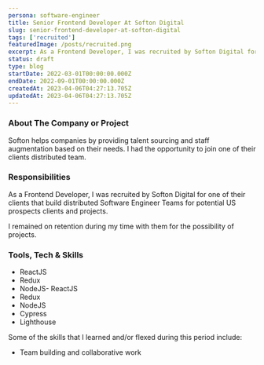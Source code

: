 ```yaml
---
persona: software-engineer
title: Senior Frontend Developer At Softon Digital
slug: senior-frontend-developer-at-softon-digital
tags: ['recruited']
featuredImage: /posts/recruited.png
excerpt: As a Frontend Developer, I was recruited by Softon Digital for one of their clients that build distributed Software Engineer Teams for potential US prospects clients and projects. 
status: draft
type: blog
startDate: 2022-03-01T00:00:00.000Z
endDate: 2022-09-01T00:00:00.000Z
createdAt: 2023-04-06T04:27:13.705Z
updatedAt: 2023-04-06T04:27:13.705Z
---
```


### About The Company or Project

Softon helps companies by providing talent sourcing and staff augmentation based on their needs. I had the opportunity to join one of their clients distributed team.

### Responsibilities

As a Frontend Developer, I was recruited by Softon Digital for one of their clients that build distributed Software Engineer Teams for potential US prospects clients and projects. 

I remained on retention during my time with them for the possibility of projects.

### Tools, Tech & Skills

- ReactJS
- Redux
- NodeJS- ReactJS
- Redux
- NodeJS
- Cypress
- Lighthouse

Some of the skills that I learned and/or flexed during this period include:

- Team building and collaborative work